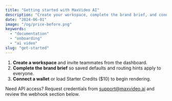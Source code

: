 ```yaml
---
title: "Getting started with MaxVideo AI"
description: "Create your workspace, complete the brand brief, and connect your wallet."
date: "2024-06-01"
image: "/og/price-before.png"
keywords:
  - "documentation"
  - "onboarding"
  - "ai video"
slug: "get-started"
---
```


1. **Create a workspace** and invite teammates from the dashboard.
2. **Complete the brand brief** so saved defaults and routing hints apply to everyone.
3. **Connect a wallet** or load Starter Credits ($10) to begin rendering.

Need API access? Request credentials from support@maxvideo.ai and review the webhook section below.
